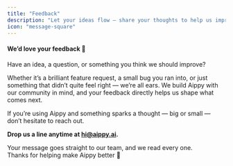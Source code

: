 ```yaml
---
title: "Feedback"
description: "Let your ideas flow — share your thoughts to help us improve Aippy."
icon: "message-square"
---
```


#### We’d love your feedback 💬

Have an idea, a question, or something you think we should improve?

Whether it’s a brilliant feature request, a small bug you ran into, or just something that didn’t quite feel right — we’re all ears. We build Aippy with our community in mind, and your feedback directly helps us shape what comes next.

If you’re using Aippy and something sparks a thought — big or small — don’t hesitate to reach out.

**Drop us a line anytime at [hi@aippy.ai](mailto:hi@aippy.ai).**

Your message goes straight to our team, and we read every one.  
Thanks for helping make Aippy better 💜
